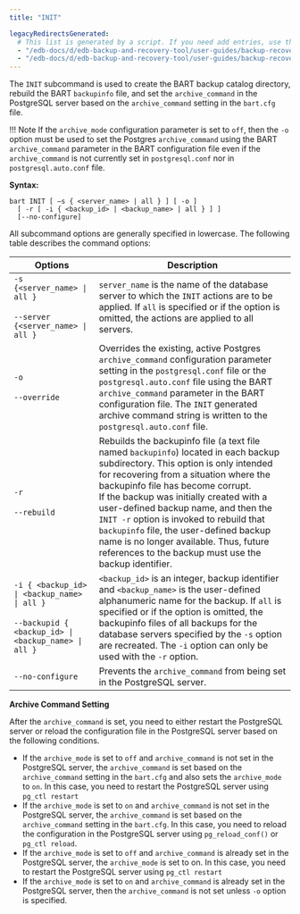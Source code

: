 ```yaml
---
title: "INIT"

legacyRedirectsGenerated:
  # This list is generated by a script. If you need add entries, use the `legacyRedirects` key.
  - "/edb-docs/d/edb-backup-and-recovery-tool/user-guides/backup-recovery-guide/2.6.1/init.html"
  - "/edb-docs/d/edb-backup-and-recovery-tool/user-guides/backup-recovery-guide/latest/init.html"
---
```


<div id="init" class="registered_link"></div>

The `INIT` subcommand is used to create the BART backup catalog directory, rebuild the BART `backupinfo` file, and set the `archive_command` in the PostgreSQL server based on the `archive_command` setting in the `bart.cfg` file.

!!! Note
    If the `archive_mode` configuration parameter is set to `off`, then the `-o` option must be used to set the Postgres `archive_command` using the BART `archive_command` parameter in the BART configuration file even if the `archive_command` is not currently set in `postgresql.conf` nor in `postgresql.auto.conf` file.

**Syntax:**

```text
bart INIT [ –s { <server_name> | all } ] [ -o ]
  [ -r [ -i { <backup_id> | <backup_name> | all } ] ]
  [--no-configure]
```

All subcommand options are generally specified in lowercase. The following table describes the command options:

| Options                                                                                                      | Description                                                                                                                                                                                                                                                                                                                                                                                                                                                                                    |
| ------------------------------------------------------------------------------------------------------------ | ---------------------------------------------------------------------------------------------------------------------------------------------------------------------------------------------------------------------------------------------------------------------------------------------------------------------------------------------------------------------------------------------------------------------------------------------------------------------------------------------- |
| `-s {<server_name> \| all }`<br /><br />`--server {<server_name> \| all }`                                   | `server_name` is the name of the database server to which the `INIT` actions are to be applied. If `all` is specified or if the option is omitted, the actions are applied to all servers.                                                                                                                                                                                                                                                                                                     |
| `-o`<br /><br />`--override`                                                                                 | Overrides the existing, active Postgres `archive_command` configuration parameter setting in the `postgresql.conf` file or the `postgresql.auto.conf` file using the BART `archive_command` parameter in the BART configuration file. The `INIT` generated archive command string is written to the `postgresql.auto.conf` file.                                                                                                                                                               |
| `-r`<br /><br />`--rebuild`                                                                                  | Rebuilds the backupinfo file (a text file named `backupinfo`) located in each backup subdirectory. This option is only intended for recovering from a situation where the backupinfo file has become corrupt.<br />If the backup was initially created with a user-defined backup name, and then the `INIT -r` option is invoked to rebuild that `backupinfo` file, the user-defined backup name is no longer available. Thus, future references to the backup must use the backup identifier. |
| `-i { <backup_id> \| <backup_name> \| all }`<br /><br />`--backupid { <backup_id> \| <backup_name> \| all }` | `<backup_id>` is an integer, backup identifier and `<backup_name>` is the user-defined alphanumeric name for the backup. If `all` is specified or if the option is omitted, the backupinfo files of all backups for the database servers specified by the `-s` option are recreated. The `-i` option can only be used with the `-r` option.                                                                                                                                                    |
| `--no-configure`                                                                                             | Prevents the `archive_command` from being set in the PostgreSQL server.                                                                                                                                                                                                                                                                                                                                                                                                                        |

**Archive Command Setting**

After the `archive_command` is set, you need to either restart the PostgreSQL server or reload the configuration file in the PostgreSQL server based on the following conditions.

-   If the `archive_mode` is set to `off` and `archive_command` is not set in the PostgreSQL server, the `archive_command` is set based on the `archive_command` setting in the `bart.cfg` and also sets the `archive_mode` to `on`. In this case, you need to restart the PostgreSQL server using `pg_ctl restart`
-   If the `archive_mode` is set to `on` and `archive_command` is not set in the PostgreSQL server, the `archive_command` is set based on the `archive_command` setting in the `bart.cfg`. In this case, you need to reload the configuration in the PostgreSQL server using `pg_reload_conf()` or `pg_ctl reload`.
-   If the `archive_mode` is set to `off` and `archive_command` is already set in the PostgreSQL server, the `archive_mode` is set to on. In this case, you need to restart the PostgreSQL server using `pg_ctl restart`
-   If the `archive_mode` is set to `on` and `archive_command` is already set in the PostgreSQL server, then the `archive_command` is not set unless `-o` option is specified.
